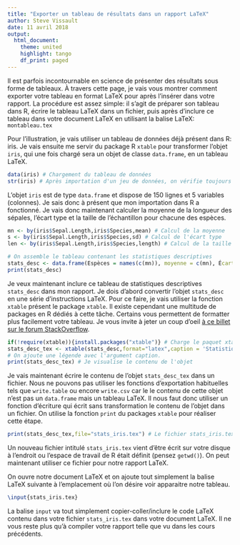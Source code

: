 ```yaml
---
title: "Exporter un tableau de résultats dans un rapport LaTeX"
author: Steve Vissault
date: 11 avril 2018
output:
  html_document:
    theme: united
    highlight: tango
    df_print: paged
---
```



Il est parfois incontournable en science de présenter des résultats sous forme de tableaux. À
travers cette page, je vais vous montrer comment exporter votre tableau en format LaTeX pour après
l'insérer dans votre rapport. La procédure est assez simple: il s'agit de préparer son tableau dans R, écrire le tableau LaTeX
dans un fichier, puis après d'inclure ce tableau dans votre document LaTeX en utilisant la balise
LaTeX: `montableau.tex`

Pour l'illustration, je vais utiliser un tableau de données déjà présent dans R: iris.
Je vais ensuite me servir du package R `xtable` pour transformer l'objet `iris`, qui une fois chargé
sera un objet de classe `data.frame`, en un tableau LaTeX.

```r
data(iris) # Chargement du tableau de données
str(iris) # Après importation d'un jeu de données, on vérifie toujours la structure
```

L'objet `iris` est de type `data.frame` et dispose de 150 lignes et 5 variables (colonnes).
Je sais donc à présent que mon importation dans R a fonctionné.
Je vais donc maintenant calculer la moyenne de la longueur des sépales, l'écart type et la taille
de l'échantillon pour chacune des espèces.

```r
mn <- by(iris$Sepal.Length,iris$Species,mean) # Calcul de la moyenne
s <- by(iris$Sepal.Length,iris$Species,sd) # Calcul de l'écart type
len <- by(iris$Sepal.Length,iris$Species,length) # Calcul de la taille de l'échantillon

# On assemble le tableau contenant les statistiques descriptives
stats_desc <- data.frame(Espèces = names(c(mn)), moyenne = c(mn), ÉcartType = c(s), n = c(len) )
print(stats_desc)
```

Je veux maintenant inclure ce tableau de statistiques descriptives `stats_desc` dans mon rapport. Je
dois d'abord convertir l'objet `stats_desc` en une série d'instructions LaTeX. Pour ce faire, je
vais utiliser la fonction `xtable` présent le package `xtable`. Il existe cependant une multitude de
packages en R dédiés à cette tâche. Certains vous permettent de formatter plus facilement votre
tableau. Je vous invite à jeter un coup d'oeil [à ce billet sur le forum
StackOverflow](https://stackoverflow.com/questions/5465314/tools-for-making-latex-tables-in-r?utm_medium=organic&utm_source=google_rich_qa&utm_campaign=google_rich_qa).

```r
if(!require(xtable)){install.packages("xtable")} # Charge le paquet xtable, s'il n'est pas installé, alors R l'installera.
stats_desc_tex <- xtable(stats_desc,format="latex",caption = 'Statistiques descriptives de la longeur du sépale chez Iris sp.}')
# On ajoute une légende avec l'argument caption.
print(stats_desc_tex) # Je visualise le contenu de l'objet
```

Je vais maintenant écrire le contenu de l'objet `stats_desc_tex` dans un fichier. Nous ne pouvons
pas utiliser les fonctions d'exportation habituelles tels que `write.table` ou encore `write.csv`
car le le contenu de cette objet n'est pas un `data.frame` mais un tableau LaTeX. Il nous faut donc
utiliser un fonction d'écriture qui écrit sans transformation le contenu de l'objet dans un fichier.
On utilise la fonction `print` du packages `xtable` pour réaliser cette étape.

```r
print(stats_desc_tex,file="stats_iris.tex") # Le fichier stats_iris.tex sera écrit à l'emplacement ou l'espace de travail de R se trouve. Pensez à utiliser getwd()
```

Un nouveau fichier intitulé `stats_iris.tex` vient d'être écrit sur votre disque à l'endroit ou l'espace de travail de R était définit (pensez `getwd()`).
On peut maintenant utiliser ce fichier pour notre rapport LaTeX.

On ouvre notre document LaTeX et on ajoute tout simplement la balise LaTeX suivante à l'emplacement où l'on désire voir apparaitre notre tableau.

```LaTeX
\input{stats_iris.tex}
```

La balise `input` va tout simplement copier-coller/inclure le code LaTeX contenu dans votre fichier `stats_iris.tex` dans votre document LaTeX.
Il ne vous reste plus qu'à compiler votre rapport telle que vu dans les cours précédents.
